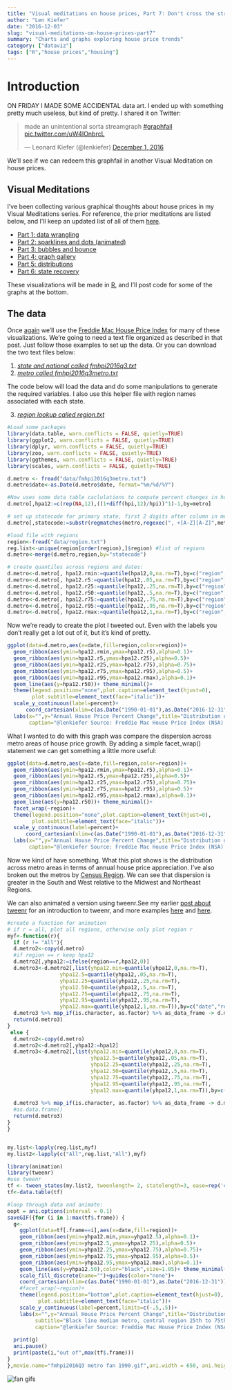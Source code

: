 ```yaml
---
title: "Visual meditations on house prices, Part 7: Don't cross the streams!"
author: "Len Kiefer"
date: "2016-12-03"
slug: "visual-meditations-on-house-prices-part7"
summary: "Charts and graphs exploring house price trends"
category: ["dataviz"]
tags: ["R","house prices","housing"]
---
```

# Introduction

ON FRIDAY I MADE SOME ACCIDENTAL data art. I ended up with something pretty much useless, but kind of pretty.  I shared it on Twitter:

<blockquote class="twitter-tweet" data-lang="en"><p lang="en" dir="ltr">made an unintentional sorta streamgraph <a href="https://twitter.com/hashtag/graphfail?src=hash">#graphfail</a> <a href="https://t.co/uW4IOnbrcL">pic.twitter.com/uW4IOnbrcL</a></p>&mdash; Leonard Kiefer (@lenkiefer) <a href="https://twitter.com/lenkiefer/status/804448317891457024">December 1, 2016</a></blockquote>
<script async src="//platform.twitter.com/widgets.js" charset="utf-8"></script>


We'll see if we can redeem this graphfail in another Visual Meditation on house prices.

## Visual Meditations 

I've been collecting various graphical thoughts about house prices in my Visual Meditations series. For reference, the prior meditations are listed below, and I'll keep an updated list of all of them [here](~/2016/05/../../../../2016/05/08/visual-meditations-on-house-prices ).

* [Part 1: data wrangling ](../../../../2016/05/08/visual-meditations-on-house-prices-part1 )
* [Part 2: sparklines and dots (animated) ](../../../../2016/05/08/visual-meditations-on-house-prices-part2 )
* [Part 3: bubbles and bounce ](../../../../../../2016/05/10/visual-meditations-on-house-prices-part3 )
* [Part 4: graph gallery ](../../../../../../2016/05/14/visual-meditations-on-house-prices-part4 )
* [Part 5: distributions ](../../../08/../../../../2016/08/13/visual-meditations-on-house-prices-part5 )
* [Part 6: state recovery ](../../../11/../../../../2016/11/03/visual-meditations-on-house-prices-part6 )

These visualizations will be made in [R](https://www.r-project.org/), and I'll post code for some of the graphs at the bottom.


## The data

Once [again](../../../../2016/05/08/visual-meditations-on-house-prices-part1 ) we'll use the [Freddie Mac House Price Index](http://www.freddiemac.com/finance/house_price_index.html) for many of these visualizations.  We're going to need a text file organized as described in that post. Just follow those examples to set up the data. Or you can download the two text files below:

1. [*state and national called fmhpi2016q3.txt*]({{ site.url }}/img/charts_nov_3_2016/fmhpi2016q3.txt)
2. [*metro called fmhpi2016q3metro.txt*]({{ site.url }}/img/charts_nov_3_2016/fmhpi2016q3metro.txt)

The code below will load the data and do some manipulations to generate the required variables.  I also use this helper file with region names associated with each state.

3. [*region lookup called region.txt*]({{ site.url }}/img/charts_nov_3_2016/fmhpi2016q3metro.txt)

``` r
#Load some packages
library(data.table, warn.conflicts = FALSE, quietly=TRUE)
library(ggplot2, warn.conflicts = FALSE, quietly=TRUE)
library(dplyr, warn.conflicts = FALSE, quietly=TRUE)
library(zoo, warn.conflicts = FALSE, quietly=TRUE)
library(ggthemes, warn.conflicts = FALSE, quietly=TRUE)
library(scales, warn.conflicts = FALSE, quietly=TRUE)

d.metro <- fread("data/fmhpi2016q3metro.txt")
d.metro$date<-as.Date(d.metro$date, format="%m/%d/%Y")

#Now uses some data table caclulations to compute percent changes in house prices by state/metro
d.metro[,hpa12:=c(rep(NA,12),((1+diff(hpi,12)/hpi))^1)-1,by=metro]  

# set up statecode for primary state, first 2 digits after column in metro name
d.metro[,statecode:=substr(regmatches(metro,regexec(", +[A-Z][A-Z]",metro)),3,4)]

#load file with regions 
region<-fread("data/region.txt")
reg.list<-unique(region[order(region),]$region) #list of regions
d.metro<-merge(d.metro,region,by="statecode")

# create quantiles across regions and dates:
d.metro<-d.metro[, hpa12.rmin:=quantile(hpa12,0,na.rm=T),by=c("region","date")]
d.metro<-d.metro[, hpa12.r5:=quantile(hpa12,.05,na.rm=T),by=c("region","date")]
d.metro<-d.metro[, hpa12.r25:=quantile(hpa12,.25,na.rm=T),by=c("region","date")]
d.metro<-d.metro[, hpa12.r50:=quantile(hpa12,.5,na.rm=T),by=c("region","date")]
d.metro<-d.metro[, hpa12.r75:=quantile(hpa12,.75,na.rm=T),by=c("region","date")]
d.metro<-d.metro[, hpa12.r95:=quantile(hpa12,.95,na.rm=T),by=c("region","date")]
d.metro<-d.metro[, hpa12.rmax:=quantile(hpa12,1,na.rm=T),by=c("region","date")]
```

Now we're ready to create the plot I tweeted out.  Even with the labels you don't really get a lot out of it, but it's kind of pretty.


```r
ggplot(data=d.metro,aes(x=date,fill=region,color=region))+
  geom_ribbon(aes(ymin=hpa12.rmin,ymax=hpa12.r5),alpha=0.1)+
  geom_ribbon(aes(ymin=hpa12.r5,ymax=hpa12.r25),alpha=0.5)+
  geom_ribbon(aes(ymin=hpa12.r25,ymax=hpa12.r75),alpha=0.75)+
  geom_ribbon(aes(ymin=hpa12.r75,ymax=hpa12.r95),alpha=0.5)+
  geom_ribbon(aes(ymin=hpa12.r95,ymax=hpa12.rmax),alpha=0.1)+
  geom_line(aes(y=hpa12.r50))+ theme_minimal()+
  theme(legend.position="none",plot.caption=element_text(hjust=0),
        plot.subtitle=element_text(face="italic"))+
  scale_y_continuous(label=percent)+
      coord_cartesian(xlim=c(as.Date("1990-01-01"),as.Date("2016-12-31")))+
  labs(x="",y="Annual House Price Percent Change",title="Distribution of year-over-year house price growth across metros", subtitle="Black line median metro, central region 25th to 75th percentiles,\nlighter regions are 5th to 25th (75th to 95th) and min to 5th (95th to max)",
       caption="@lenkiefer Source: Freddie Mac House Price Index (NSA), metros assigned to region based on primary state.")
```

What I wanted to do with this graph was compare the dispersion across metro areas of house price growth.  By adding a simple facet_wrap() statement we can get something a little more useful:

```r
ggplot(data=d.metro,aes(x=date,fill=region,color=region))+
  geom_ribbon(aes(ymin=hpa12.rmin,ymax=hpa12.r5),alpha=0.1)+
  geom_ribbon(aes(ymin=hpa12.r5,ymax=hpa12.r25),alpha=0.5)+
  geom_ribbon(aes(ymin=hpa12.r25,ymax=hpa12.r75),alpha=0.75)+
  geom_ribbon(aes(ymin=hpa12.r75,ymax=hpa12.r95),alpha=0.5)+
  geom_ribbon(aes(ymin=hpa12.r95,ymax=hpa12.rmax),alpha=0.1)+
  geom_line(aes(y=hpa12.r50))+ theme_minimal()+
  facet_wrap(~region)+
  theme(legend.position="none",plot.caption=element_text(hjust=0),
        plot.subtitle=element_text(face="italic"))+
  scale_y_continuous(label=percent)+
      coord_cartesian(xlim=c(as.Date("1990-01-01"),as.Date("2016-12-31")))+
  labs(x="",y="Annual House Price Percent Change",title="Distribution of year-over-year house price growth across metros", subtitle="Black line median metro, central region 25th to 75th percentiles,\nlighter regions are 5th to 25th (75th to 95th) and min to 5th (95th to max)",
       caption="@lenkiefer Source: Freddie Mac House Price Index (NSA), metros assigned to region based on primary state.")
```

Now we kind of have something.  What this plot shows is the distribution across metro areas in terms of annual house price appreciation. I've also broken out the metros by [Census Region](http://www.census.gov/econ/census/help/geography/regions_and_divisions.html).  We can see that dispersion is greater in the South and West relative to the Midwest and Northeast Regions.

We can also animated a version using tweenr.See my earlier [post about tweenr](../../../../2016/05/29/improving-R-animated-gifs-with-tweenr ) for an introduction to tweenr, and more examples [here](../../../../2016/05/30/more-tweenr-animations ) and [here](../../../../2016/06/26/week-in-review ). 

```r

#create a function for animation
# if r = all, plot all regions, otherwise only plot region r
myf<-function(r){
  if (r != "All"){
  d.metro2<-copy(d.metro)
  #if region == r keep hpa12
  d.metro2[,yhpa12:=ifelse(region==r,hpa12,0)]
  d.metro3<-d.metro2[,list(yhpa12.min=quantile(yhpa12,0,na.rm=T),
                 yhpa12.5=quantile(yhpa12,.05,na.rm=T),
                 yhpa12.25=quantile(yhpa12,.25,na.rm=T),
                 yhpa12.50=quantile(yhpa12,.5,na.rm=T),
                 yhpa12.75=quantile(yhpa12,.75,na.rm=T),
                 yhpa12.95=quantile(yhpa12,.95,na.rm=T),
                 yhpa12.max=quantile(yhpa12,1,na.rm=T)),by=c("date","region")]
  d.metro3 %>% map_if(is.character, as.factor) %>% as_data_frame -> d.metro3
  return(d.metro3)
}
 else {
  d.metro2<-copy(d.metro)
  d.metro2<-d.metro2[,yhpa12:=hpa12]
  d.metro3<-d.metro2[,list(yhpa12.min=quantile(yhpa12,0,na.rm=T),
                           yhpa12.5=quantile(yhpa12,.05,na.rm=T),
                           yhpa12.25=quantile(yhpa12,.25,na.rm=T),
                           yhpa12.50=quantile(yhpa12,.5,na.rm=T),
                           yhpa12.75=quantile(yhpa12,.75,na.rm=T),
                           yhpa12.95=quantile(yhpa12,.95,na.rm=T),
                           yhpa12.max=quantile(yhpa12,1,na.rm=T)),by=c("date","region")]
  
  d.metro3 %>% map_if(is.character, as.factor) %>% as_data_frame -> d.metro3
  #as.data.frame()
  return(d.metro3)
}
}


my.list<-lapply(reg.list,myf)
my.list2<-lapply(c("All",reg.list,"All"),myf)

library(animation)
library(tweenr)
#use tweenr
tf <- tween_states(my.list2, tweenlength= 2, statelength=3, ease=rep('cubic-in-out',50), nframes=60)
tf<-data.table(tf)

#loop through data and animate:
oopt = ani.options(interval = 0.1)
saveGIF({for (i in 1:max(tf$.frame)) {
  g<-
    ggplot(data=tf[.frame==i],aes(x=date,fill=region))+
    geom_ribbon(aes(ymin=yhpa12.min,ymax=yhpa12.5),alpha=0.1)+
    geom_ribbon(aes(ymin=yhpa12.5,ymax=yhpa12.25),alpha=0.5)+
    geom_ribbon(aes(ymin=yhpa12.25,ymax=yhpa12.75),alpha=0.75)+
    geom_ribbon(aes(ymin=yhpa12.75,ymax=yhpa12.95),alpha=0.5)+
    geom_ribbon(aes(ymin=yhpa12.95,ymax=yhpa12.max),alpha=0.1)+
    geom_line(aes(y=yhpa12.50),color="black",size=1.05)+ theme_minimal()+
    scale_fill_discrete(name="")+guides(color="none")+
    coord_cartesian(xlim=c(as.Date("1990-01-01"),as.Date("2016-12-31")))+
    #facet_wrap(~region)+
    theme(legend.position="bottom",plot.caption=element_text(hjust=0),
          plot.subtitle=element_text(face="italic"))+
    scale_y_continuous(label=percent,limits=c(-.5,.5))+
    labs(x="",y="Annual House Price Percent Change",title="Distribution of year-over-year house price growth across metros",
         subtitle="Black line median metro, central region 25th to 75th percentiles,\nlighter regions are 5th to 25th (75th to 95th) and min to 5th (95th to max)",
         caption="@lenkiefer Source: Freddie Mac House Price Index (NSA), metros assigned to region based on primary state.")
  
  print(g)
  ani.pause()
  print(paste(i,"out of",max(tf$.frame)))
}
},movie.name="fmhpi2016Q3 metro fan 1990.gif",ani.width = 650, ani.height = 450)
```

<img src="{{ site.url }}/img/charts_dec_3_2016/fmhpi2016Q3 metro fan 1990.gif" alt="fan gifs"/>


